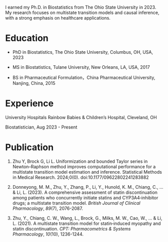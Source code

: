 <div>

I earned my Ph.D. in Biostatistics from The Ohio State University in 2023. My research focuses on multistate transition models and causal inference, with a strong emphasis on healthcare applications.

</div>

# Education

-   PhD in Biostatistics, The Ohio State University, Columbus, OH, USA, 2023

-   MS in Biostatistics, Tulane University, New Orleans, LA, USA, 2017

-   BS in Pharmaceutical Formulation，China Pharmaceutical University, Nanjing, China, 2015

# Experience

University Hospitals Rainbow Babies & Children's Hospital, Cleveland, OH

Biostatistician, Aug 2023 - Present

# Publication

1.  Zhu Y, Brock G, Li L. Uniformization and bounded Taylor series in Newton--Raphson method improves computational performance for a multistate transition model estimation and inference. Statistical Methods in Medical Research. 2024;0(0). doi:10.1177/09622802241283882

2.  Donneyong, M. M., Zhu, Y., Zhang, P., Li, Y., Hunold, K. M., Chiang, C., \... & Li, L. (2023). A comprehensive assessment of statin discontinuation among patients who concurrently initiate statins and CYP3A4‐inhibitor drugs; a multistate transition model. *British Journal of Clinical Pharmacology*, *89*(7), 2076-2087.

3.  Zhu, Y., Chiang, C. W., Wang, L., Brock, G., Milks, M. W., Cao, W., \... & Li, L. (2021). A multistate transition model for statin‐induced myopathy and statin discontinuation. *CPT: Pharmacometrics & Systems Pharmacology*, *10*(10), 1236-1244.
